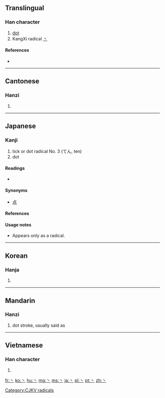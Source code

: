 {{also|`|\}}
==Translingual==
{{stroke order|type=animate}}

===Han character===
{{Han char|rn=3|rad=丶|as=00|sn=1|four=|canj=戈 (I), X戈 (XI)}}

# [[dot]]
# KangXi radical [[Index:Chinese radical/丶|丶]]

====References====
* {{Han ref|kx=0080.120|dkj=00091|dj=0162.140|hdz=10042.080|uh=4E36|ud=20022}}

----

==Cantonese==

===Hanzi===
{{yue-hanzi|jyut=|y=[[jyu2]]}}

# {{defn|Cantonese|sort=丶00}}

----

==Japanese==

===Kanji===
{{ja-kanji|grade=r|rs=丶00}}

# tick or dot radical No. 3 (てん, ten)
# dot

====Readings====
* {{ja-readings|on=[[ちゅう]] (chū)|kun=[[てん]] (ten)}}

====Synonyms====
* [[点]]

====References====
{{ja-kref
|jis= 5026
|ku= 4806
|shift= 98a4
|euc= D0A6
|freq= ''radical''
|nelson= ''not listed''
|newnelson= 32
|halpern= 3344
|kld= ''not listed''
|heisig= ''not listed''
|tuttle= 0a1.3
}}

====Usage notes====
* Appears only  as a radical.

----

==Korean==

===Hanja===
{{ko-hanja|hangeul=주|rv=ju|mr=chu}}

# {{defn|Korean|sort=丶00}}

[[Category:CJKV radicals]]

----

==Mandarin==

===Hanzi===
{{cmn-hanzi|pin=[[zhǔ]] ([[zhu3]])|wg=[[chu3|chu<sup>3</sup>]]}}

# dot stroke, usually said as {{zh-tsp|點|点|diǎn}}

----

==Vietnamese==

===Han character===
{{vi-hantu|[[chủ]]|rs=丶00}}

# {{defn|Vietnamese|sort=丶00}}

[[fr:丶]]
[[ko:丶]]
[[hu:丶]]
[[mg:丶]]
[[ms:丶]]
[[ja:丶]]
[[pl:丶]]
[[pt:丶]]
[[zh:丶]]